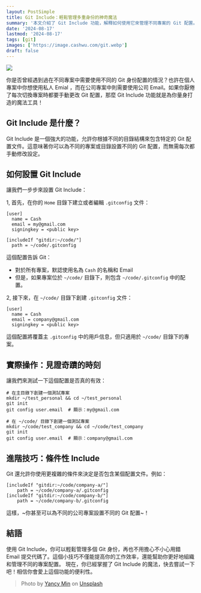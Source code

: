 ```yaml
---
layout: PostSimple
title: Git Include：輕鬆管理多重身份的神奇魔法
summary: '本文介紹了 Git Include 功能，解釋如何使用它來管理不同專案的 Git 配置。文章詳細說明了設置過程，包括在全局 .gitconfig 文件中使用 includeIf 指令，以及如何為特定目錄創建自定義配置。通過實際例子展示了如何在個人和公司專案中自動切換 Git 身份，並提供了進階使用技巧。這個強大的功能可以大大提高開發效率，幫助開發者更好地組織和管理多個 Git 身份。'
date: '2024-08-17'
lastmod: '2024-08-17'
tags: [git]
images: ['https://image.cashwu.com/git.webp']
draft: false
---
```


![](https://image.cashwu.com/git.webp)

你是否曾經遇到過在不同專案中需要使用不同的 Git 身份配置的情況？也許在個人專案中你想使用私人 Emial ，而在公司專案中則需要使用公司 Email。如果你厭倦了每次切換專案時都要手動更改 Git 配置，那麼 Git Include 功能就是為你量身打造的魔法工具！

## Git Include 是什麼？

Git Include 是一個強大的功能，允許你根據不同的目錄結構來包含特定的 Git 配置文件。這意味著你可以為不同的專案或目錄設置不同的 Git 配置，而無需每次都手動修改設定。

## 如何設置 Git Include

讓我們一步步來設置 Git Include：

1, 首先，在你的 `Home` 目錄下建立或者編輯 `.gitconfig` 文件：

```shell
[user]
  name = Cash
  email = my@gmail.com
  signingkey = <public key>

[includeIf "gitdir:~/code/"]
  path = ~/code/.gitconfig
```

這個配置告訴 Git：

- 對於所有專案，默認使用名為 `Cash` 的名稱和 Email
- 但是，如果專案位於 `~/code/` 目錄下，則包含 `~/code/.gitconfig` 中的配置。

2, 接下來，在 `~/code/` 目錄下創建 `.gitconfig` 文件：

```shell
[user]
  name = Cash
  email = company@gmail.com
  signingkey = <public key>
```

這個配置將覆蓋主 `.gitconfig` 中的用戶信息，但只適用於 `~/code/` 目錄下的專案。

## 實際操作：見證奇蹟的時刻

讓我們來測試一下這個配置是否真的有效：

```shell
# 在主目錄下創建一個測試專案
mkdir ~/test_personal && cd ~/test_personal
git init
git config user.email  # 顯示：my@gmail.com

# 在 ~/code/ 目錄下創建一個測試專案
mkdir ~/code/test_company && cd ~/code/test_company
git init
git config user.email  # 顯示：company@gmail.com
```

## 進階技巧：條件性 Include

Git 還允許你使用更複雜的條件來決定是否包含某個配置文件。例如：

```shell
[includeIf "gitdir:~/code/company-a/"]
    path = ~/code/company-a/.gitconfig
[includeIf "gitdir:~/code/company-b/"]
    path = ~/code/company-b/.gitconfig
```

這樣，~你甚至可以為不同的公司專案設置不同的 Git 配置~！

## 結語

使用 Git Include，你可以輕鬆管理多個 Git 身份，再也不用擔心不小心用錯 Email 提交代碼了。這個小技巧不僅能提高你的工作效率，還能幫助你更好地組織和管理不同的專案配置。
現在，你已經掌握了 Git Include 的魔法，快去嘗試一下吧！相信你會愛上這個功能的便利性。

> Photo by [Yancy Min](https://unsplash.com/@yancymin?utm_content=creditCopyText&utm_medium=referral&utm_source=unsplash) on [Unsplash](https://unsplash.com/photos/a-close-up-of-a-text-description-on-a-computer-screen-842ofHC6MaI?utm_content=creditCopyText&utm_medium=referral&utm_source=unsplash)
